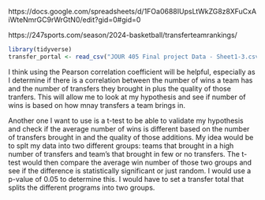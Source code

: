 https://docs.google.com/spreadsheets/d/1FOa0688IUpsLtWkZG8z8XFuCxAiWteNmrGC9rWrGtN0/edit?gid=0#gid=0

https://247sports.com/season/2024-basketball/transferteamrankings/


```r
library(tidyverse)
transfer_portal <- read_csv("JOUR 405 Final project Data - Sheet1-3.csv")
```
I think using the Pearson correlation coefficient will be helpful, especially as I determine if there is a correlation between the number of wins a team has and the number of transfers they brought in plus the quality of those tranfers. This will allow me to look at my hypothesis and see if number of wins is based on how mnay transfers a team brings in.

Another one I want to use is a t-test to be able to validate my hypothesis and check if the average number of wins is different based on the number of transfers brought in and the quality of those additions. My idea would be to splt my data into two different groups: teams that brought in a high number of transfers and team's that brought in few or no transfers. The t-test would then compare the average win number of those two groups and see if the difference is statistically significant or just random. I would use a p-value of 0.05 to determine this. I would have to set a transfer total that splits the different programs into two groups.

